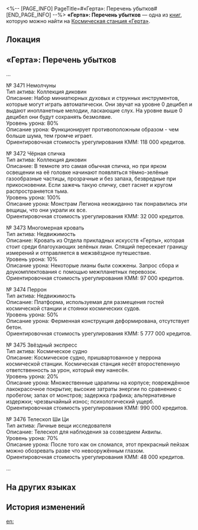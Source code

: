<%-- [PAGE_INFO]
PageTitle=#«Герта»: Перечень убытков#
[END_PAGE_INFO] --%>
{{Дополнить}}
{{Книга Инфобокс
|id           = 038
|partIds      = 190147
|Название     = 
|Изображение  = Записи с КСГ.png
|Мир          = Космическая станция «Герта»
|Томов        = 1
|Автор        = <!--нужно добавить-->
|Описание     = В перечне повреждённых активов, составленном Отделом прикладных искусств «Герты», зафиксированы тысячи повреждений грузов, а сумма компенсации, возложенная на Корпорацию межзвёздного мира, поистине астрономическая.
|Том1         = {{tx}}
|Источник1    = {{tx|Отсутствует источник}}
|Персонажи    = 
|Фракции      = 
}}
'''«Герта»: Перечень убытков''' — одна из [[Книги|книг]], которую можно найти на [[Космическая станция «Герта»]].

==Локация==
{{Отметка карты|<!--название карты-->|<!--id отметки-->}}

==«Герта»: Перечень убытков==
...

№&nbsp;3471 Немолчуны<br />
Тип актива: Коллекция диковин<br />
Описание: Набор миниатюрных духовых и струнных инструментов, которые могут играть автоматически. Они звучат на уровне 0 децибел и выдают инопланетные мелодии, ласкающие слух. На уровне выше 0 децибел они будут сохранять безмолвие.<br />
Уровень урона: 80%<br />
Описание урона: Функционирует противоположным образом - чем больше шума, тем громче играет.<br />
Ориентировочная стоимость урегулирования КММ: 118 000 кредитов.

№&nbsp;3472 Чёрная спичка<br />
Тип актива: Коллекция диковин<br />
Описание: В темноте это самая обычная спичка, но при ярком освещении на её головке начинают появляться тёмно-зелёные газообразные частицы, прозрачные и без запаха, безвредные при прикосновении. Если зажечь такую спичку, свет гаснет и кругом распространяется тьма.<br />
Уровень урона: 100%<br />
Описание урона: Монстрам Легиона неожиданно так понравились эти вещицы, что они украли их все.<br />
Ориентировочная стоимость урегулирования КММ: 32 000 кредитов.

№&nbsp;3473 Многомерная кровать<br />
Тип актива: Недвижимость<br />
Описание: Кровать из Отдела прикладных искусств «Герты», которая стоит среди благоухающих зелёных лиан. Спящий пересекает границу измерений и отправляется в межзвёздное путешествие.<br />
Уровень урона: 10%<br />
Описание урона: Некоторые лианы были сожжены. Запрос сбора и доукомплектования с помощью межпланетных перевозок.<br />
Ориентировочная стоимость урегулирования КММ: 97 000 кредитов.

№&nbsp;3474 Перрон<br />
Тип актива: Недвижимость<br />
Описание: Платформа, используемая для размещения гостей космической станции и стоянки космических судов.<br />
Уровень урона: 50%<br />
Описание урона: Ферменная конструкция деформирована, отсутствует бетон.<br />
Ориентировочная стоимость урегулирования КММ: 5 777 000 кредитов.

№&nbsp;3475 Звёздный экспресс<br />
Тип актива: Космическое судно<br />
Описание: Космическое судно, пришвартованное у перрона космической станции. Космическая станция несёт второстепенную ответственность за урон, который ему нанесён.<br />
Уровень урона: 20%<br />
Описание урона: Множественные царапины на корпусе; повреждённое лакокрасочное покрытие; высокие затраты энергии по сравнению с пробегом; запах от монстров; задержка графика; альтернативные издержки; чрезвычайный износ; психологический ущерб.<br />
Ориентировочная стоимость урегулирования КММ: 990 000 кредитов.

№ 3476 Телескоп Ши Ци<br />
Тип актива: Личные вещи исследователя<br />
Описание: Телескоп для наблюдения за созвездием Аквилы.<br />
Уровень урона: 70%<br />
Описание урона: После того как он сломался, этот прекрасный пейзаж можно обозревать разве что невооружённым глазом.<br />
Ориентировочная стоимость урегулирования КММ: 48 000 кредитов.

...

==На других языках==
{{На других языках
|en   = Herta Asset Damage Evaluation List
|zhs  = 「黑塔」资产定损清单
|zht  = 「黑塔」資產定損清單
|ja   = 「ヘルタ」資産損害明細書
|ko   = 「헤르타」 자산 손실 리스트
|es   = Lista de evaluación de daños de los activos de Herta
|fr   = Liste d'évaluation des dégâts matériels de Herta
|ru   = «Герта»: Перечень убытков
|th   = รายการประเมินความเสียหายทางทรัพย์สินของ "Herta"
|vi   = Danh Sách Tài Sản Hư Hại "Herta"
|de   = Schätzliste des Vermögensschadens in Herta-Raumstation
|id   = Daftar Penilaian Kerugian Aset "Herta"
|pt   = Lista de Avaliação de Danos à Propriedade da Herta
}}

==История изменений==
{{История изменений|3.5}}

[[en:]]
